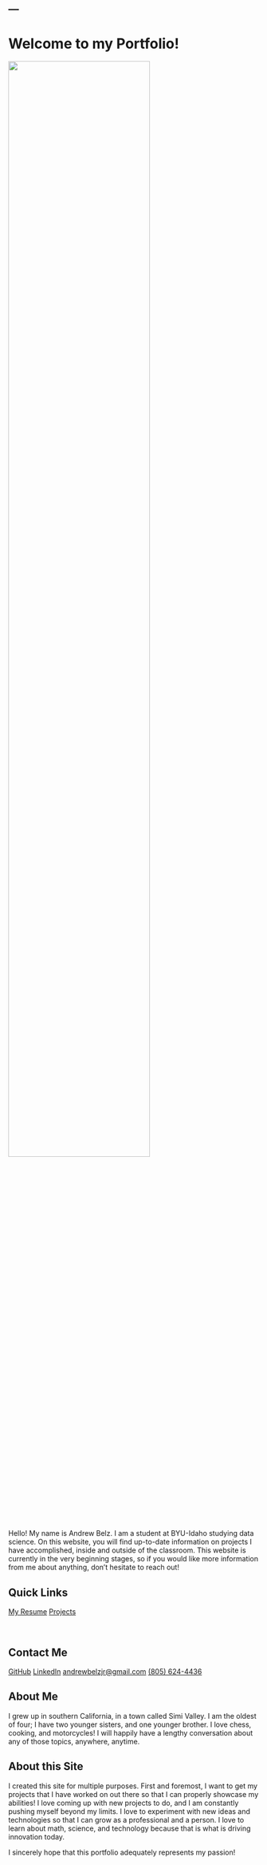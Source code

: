 ---
---

# Welcome to my Portfolio!

<img src='images/profile_picture.jpg' style="width: 75%; height: auto;">

Hello! My name is Andrew Belz. I am a student at BYU-Idaho studying data science. On this website, you will find up-to-date information on projects I have accomplished, inside and outside of the classroom. This website is currently in the very beginning stages, so if you would like more information from me about anything, don't hesitate to reach out!

## Quick Links

<div style="display: inline;">
  <a href="resume.html" class='landing-page-links'>My Resume</a>
  <a href="projects.html" class='landing-page-links'>Projects</a>
</div>

<br>

## Contact Me

<div class='contact-me'>
<a href="https://github.com/andrew-belz" target="_blank">GitHub</a>
<a href="https://www.linkedin.com/in/andrewbelz/" target="_blank">LinkedIn</a>
<a href='mailto:andrewbelzjr@gmail.com' target='_blank'>andrewbelzjr@gmail.com</a>
<a href='tel:+18056244436' target='_blank'>(805) 624-4436</a>
</div>

## About Me

I grew up in southern California, in a town called Simi Valley. I am the oldest of four; I have two younger sisters, and one younger brother. I love chess, cooking, and motorcycles! I will happily have a lengthy conversation about any of those topics, anywhere, anytime. 

## About this Site

I created this site for multiple purposes. First and foremost, I want to get my projects that I have worked on out there so that I can properly showcase my abilities! I love coming up with new projects to do, and I am constantly pushing myself beyond my limits. I love to experiment with new ideas and technologies so that I can grow as a professional and a person. I love to learn about math, science, and technology because that is what is driving innovation today. 

I sincerely hope that this portfolio adequately represents my passion!
